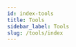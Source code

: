 ```yaml
---
id: index-tools
title: Tools
sidebar_label: Tools
slug: /tools/index
---
```



<div class="row">

 <div class="col">
    <RedisCard 
        title="RedisInsight" 
        description="RedisInsight provides an intuitive and efficient GUI for Redis" 
        page="https://redislabs.com/redis-enterprise/redis-insight/"
        />
 </div>
 
 <div class="col">
    <RedisCard 
        title="RIOT - Get data in and out of Redis" 
        description="Redis Input/Output Tools (RIOT) is a set of import/export command line utilities for Redis" 
        page="https://github.com/redis-developer/riot"
        />
 </div>


</div>